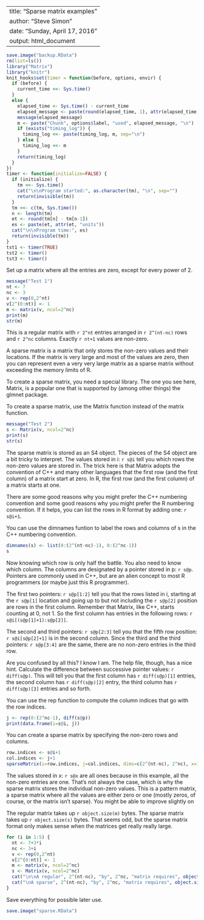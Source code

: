 
---
title: "Sparse matrix examples"
author: "Steve Simon"
date: "Sunday, April 17, 2016"
output: html_document
---

```{r start-clean}
save.image("backup.RData")
rm(list=ls())
library("Matrix")
library("knitr")
knit_hooks$set(timer = function(before, options, envir) {
  if (before) {
    current_time <<- Sys.time()
  }
  else {
    elapsed_time <- Sys.time() - current_time
    elapsed_message <- paste(round(elapsed_time, 1), attr(elapsed_time, "units"))
    message(elapsed_message)
    m <- paste("Chunk", options$label, "used", elapsed_message, "\n")
    if (exists("timing_log")) {
      timing_log <<- paste(timing_log, m, sep="\n")
    } else {
      timing_log <<- m
    }
    return(timing_log)
  }
})
timer <- function(initialize=FALSE) {
  if (initialize) {
    tm <<- Sys.time()
    cat("\n\nProgram started:", as.character(tm), "\n", sep="")
    return(invisible(tm))
  }
  tm <<- c(tm, Sys.time())
  n <- length(tm)
  et <- round(tm[n] - tm[n-1])
  es <- paste(et, attr(et, "units"))
  cat("\n\nProgram time:", es)
  return(invisible(tm))
}
tst1 <- timer(TRUE)
tst2 <- timer()
tst3 <- timer() 
```

Set up a matrix where all the entries are zero, except for
every power of 2.

```{r create a simple matrix, message=TRUE, timer=TRUE}
message("Test 1")
nt <- 7
nc <- 3
v <- rep(0,2^nt)
v[2^(0:nt)] <- 1
m <- matrix(v, ncol=2^nc)
print(m)
str(m)
```

This is a regular matrix with `r 2^nt` entries arranged in
`r 2^(nt-nc)` rows and `r 2^nc` columns. Exactly `r nt+1`
values are non-zero. 

A sparse matrix is a matrix that only stores the non-zero values
and their locations. If the matrix is very large and most of
the values are zero, then you can represent even a very very large
matrix as a sparse matrix without exceeding the memory limits of R.

To create a sparse matrix, you need a special library. The one 
you see here, Matrix, is a popular one that is supported
by (among other things) the glmnet package.

To create a sparse matrix, use the Matrix function instead of
the matrix function.

```{r create sparse matrix, message=FALSE, timer=TRUE}
message("Test 2")
s <- Matrix(v, ncol=2^nc)
print(s)
str(s)
```

The sparse matrix is stored as an S4 object. The pieces of the S4
object are a bit tricky to interpret. The values stored in  i: `r s@i`
tell you which rows the non-zero values are stored in. The trick here
is that Matrix adopts the convention of C++ and many other languages
that the first row (and the first column) of a matrix start at zero.
In R, the first row (and the first column) of a matrix starts at one.

There are some good reasons why you might prefer the C++ numbering convention
and some good reasons why you might prefer the R numbering convention. If it
helps, you can list the rows in R format by adding one: `r s@i+1`.

You can use the dimnames funtion to label the rows and columns of s in the C++
numbering convention.

```{r relabel sparse matrix, timer=TRUE}
dimnames(s) <- list(0:(2^(nt-nc)-1), 0:(2^nc-1))
s
```

Now knowing which row is only half the battle. You also need to know which column.
The columns are designated by a pointer stored in p: `r s@p`. Pointers are 
commonly used in C++, but are an alien concept to most R programmers (or maybe
just this R programmer).

The first two pointers: `r s@p[1:2]` tell you that the rows listed in i, starting
at the `r s@p[1]` location and going up to but not including the `r s@p[2]` position
are rows in the first column. Remember that Matrix, like C++, starts counting at 0,
not 1. So the first column has entries in the following rows: `r s@i[(s@p[1]+1):s@p[2]]`.

The second and third pointers: `r s@p[2:3]` tell you that the fifth row position: `r s@i[s@p[2]+1]`
is in the second column. Since the third and the third pointers: `r s@p[3:4]` are the same, there
are no non-zero entries in the third row.

Are you confused by all this? I know I am. The help file, though, has a nice hint. Calculate the
difference between successive pointer values: `r diff(s@p)`. This will tell you that the first 
column has `r diff(s@p)[1]` entries, the second column has `r diff(s@p)[2]` entry, the third
column has `r diff(s@p)[3]` entries and so forth.

You can use the rep function to compute the column indices that go with the row indices.

```{r calculate column indices, timer=TRUE}
j <- rep(0:(2^nc-1), diff(s@p))
print(data.frame(i=s@i, j))
```

You can create a sparse matrix by specifying the non-zero rows and columns.

```{r specify rows and columns, timer=TRUE}
row.indices <- s@i+1
col.indices <- j+1
sparseMatrix(i=row.indices, j=col.indices, dims=c(2^(nt-nc), 2^nc), x=1)
```

The values stored in x: `r s@x` are all ones because in this example, all the non-zero entries are one.
That's not always the case, which is why the sparse matrix stores the individual non-zero values. 
This is a pattern matrix, a sparse matrix where all the values are either zero or one (mostly zeros,
of course, or the matrix isn't sparse). You might be able to improve slightly on 

The regular matrix takes up `r object.size(m)` bytes. The sparse matrix takes up `r object.size(s)` bytes. That seems odd,
but the sparse matrix format only makes sense when the matrices get really really large.

```{r examine sparse matrix, timer=TRUE}
for (i in 1:5) {
  nt <- 7+3*i
  nc <- 3+i
  v <- rep(0,2^nt)
  v[2^(0:nt)] <- 1
  m <- matrix(v, ncol=2^nc)
  s <- Matrix(v, ncol=2^nc)
  cat("\n\nA regular", 2^(nt-nc), "by", 2^nc, "matrix requires", object.size(m), "bytes.")
  cat("\nA sparse", 2^(nt-nc), "by", 2^nc, "matrix requires", object.size(s), "bytes.")
}
```

Save everything for possible later use.

```{r save-everything, timer=TRUE}
save.image("sparse.RData")
```
